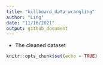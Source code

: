 ```yaml
---
title: "billboard_data_wrangling"
author: "Ling"
date: "11/16/2021"
output: github_document
---
```


- The cleaned dataset

```r
knitr::opts_chunk$set(echo = TRUE)
```

